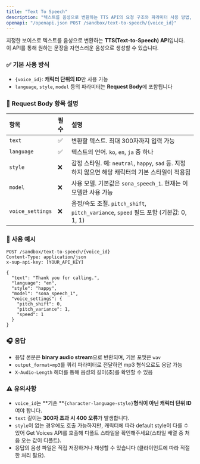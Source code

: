 ```yaml
---
title: "Text To Speech"
description: "텍스트를 음성으로 변환하는 TTS API의 요청 구조와 파라미터 사용 방법, 오류 주의사항을 안내합니다."
openapi: "/openapi.json POST /sandbox/text-to-speech/{voice_id}"
---
```


지정한 보이스로 텍스트를 음성으로 변환하는 **TTS(Text-to-Speech) API**입니다.\
이 API를 통해 원하는 문장을 자연스러운 음성으로 생성할 수 있습니다.

### ✅ 기본 사용 방식

- `{voice_id}`: **캐릭터 단위의 ID**만 사용 가능
- `language`, `style`, `model` 등의 파라미터는 **Request Body**에 포함됩니다

### 📝 Request Body 항목 설명

| 항목               | 필수 | 설명                                                                      |
| :--------------- | :-- | :---------------------------------------------------------------------- |
| `text`           | ✅  | 변환할 텍스트. 최대 300자까지 입력 가능                                                |
| `language`       | ✅  | 텍스트의 언어. `ko`, `en`, `ja` 중 하나                                          |
| `style`          | ❌  | 감정 스타일. 예: `neutral`, `happy`, `sad` 등. 지정하지 않으면 해당 캐릭터의 기본 스타일이 적용됨    |
| `model`          | ❌  | 사용 모델. 기본값은 `sona_speech_1`. 현재는 이 모델만 사용 가능                            |
| `voice_settings` | ❌  | 음정/속도 조절. `pitch_shift`, `pitch_variance`, `speed` 필드 포함 (기본값: 0, 1, 1) |

### 📌 사용 예시

```http
POST /sandbox/text-to-speech/{voice_id}
Content-Type: application/json
x-sup-api-key: [YOUR_API_KEY]

{
  "text": "Thank you for calling.",
  "language": "en",
  "style": "happy",
  "model": "sona_speech_1",
  "voice_settings": {
    "pitch_shift": 0,
    "pitch_variance": 1,
    "speed": 1
  }
}
```

### 🎧 응답

- 응답 본문은 **binary audio stream**으로 반환되며, 기본 포맷은 `wav`
- `output_format=mp3`를 쿼리 파라미터로 전달하면 mp3 형식으로도 응답 가능
- `X-Audio-Length` 헤더를 통해 음성의 길이(초)를 확인할 수 있음

### ⚠️ 유의사항

- `voice_id`는 **기존 **`{character-language-style}`**형식이 아닌 캐릭터 단위 ID** 여야 합니다.
- `text` 길이는 **300자 초과 시 400 오류**가 발생합니다.
- `style`이 없는 경우에도 호출 가능하지만, 캐릭터에 따라 default style이 다를 수 있어 Get Voices API를 호출해 디폴트 스타일을 확인해주세요(스타일 배열 중 처음 오는 값이 디폴트).
- 응답의 음성 파일은 직접 저장하거나 재생할 수 있습니다 (클라이언트에 따라 적절한 처리 필요).